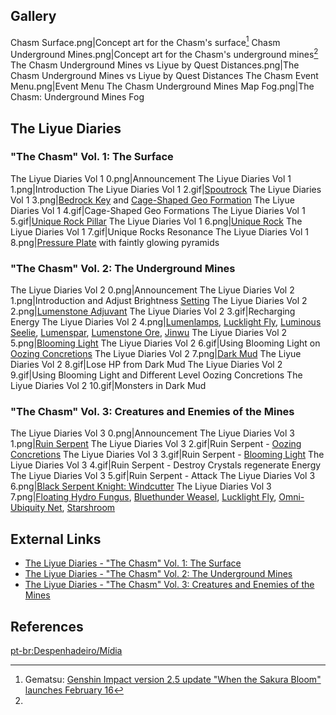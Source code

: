 {{RegionTabs
|subpage1=Underground Mines
}}

==Gallery==
<gallery hideaddbutton="true" captionalign="center">
Chasm Surface.png|Concept art for the Chasm's surface<ref name="Gematsu">Gematsu: [https://www.gematsu.com/2022/02/genshin-impact-version-2-5-update-when-the-sakura-bloom-launches-february-16 Genshin Impact version 2.5 update "When the Sakura Bloom" launches February 16]</ref>
Chasm Underground Mines.png|Concept art for the Chasm's underground mines<ref name="Gematsu" />
The Chasm Underground Mines vs Liyue by Quest Distances.png|The Chasm Underground Mines vs Liyue by Quest Distances
The Chasm Event Menu.png|Event Menu
The Chasm Underground Mines Map Fog.png|The Chasm: Underground Mines Fog
</gallery>

==The Liyue Diaries==
==="The Chasm" Vol. 1: The Surface===
<gallery hideaddbutton="true" captionalign="center">
The Liyue Diaries Vol 1 0.png|Announcement
The Liyue Diaries Vol 1 1.png|Introduction
The Liyue Diaries Vol 1 2.gif|[[Spoutrock]]
The Liyue Diaries Vol 1 3.png|[[Bedrock Key]] and [[Cage-Shaped Geo Formation]]
The Liyue Diaries Vol 1 4.gif|Cage-Shaped Geo Formations
The Liyue Diaries Vol 1 5.gif|[[Unique Rock Pillar]]
The Liyue Diaries Vol 1 6.png|[[Unique Rock]]
The Liyue Diaries Vol 1 7.gif|Unique Rocks Resonance
The Liyue Diaries Vol 1 8.png|[[Pressure Plate]] with faintly glowing pyramids
</gallery>

==="The Chasm" Vol. 2: The Underground Mines===
<gallery hideaddbutton="true" captionalign="center">
The Liyue Diaries Vol 2 0.png|Announcement
The Liyue Diaries Vol 2 1.png|Introduction and Adjust Brightness [[Setting]]
The Liyue Diaries Vol 2 2.png|[[Lumenstone Adjuvant]]
The Liyue Diaries Vol 2 3.gif|Recharging Energy
The Liyue Diaries Vol 2 4.png|[[Lumenlamp]]s, [[Lucklight Fly]], [[Luminous Seelie]], [[Lumenspar]], [[Lumenstone Ore]], [[Jinwu]]
The Liyue Diaries Vol 2 5.png|[[Blooming Light]]
The Liyue Diaries Vol 2 6.gif|Using Blooming Light on [[Oozing Concretions]]
The Liyue Diaries Vol 2 7.png|[[Dark Mud]]
The Liyue Diaries Vol 2 8.gif|Lose HP from Dark Mud
The Liyue Diaries Vol 2 9.gif|Using Blooming Light and Different Level Oozing Concretions
The Liyue Diaries Vol 2 10.gif|Monsters in Dark Mud
</gallery>

==="The Chasm" Vol. 3: Creatures and Enemies of the Mines===
<gallery hideaddbutton="true" captionalign="center">
The Liyue Diaries Vol 3 0.png|Announcement
The Liyue Diaries Vol 3 1.png|[[Ruin Serpent]]
The Liyue Diaries Vol 3 2.gif|Ruin Serpent - [[Oozing Concretions]]
The Liyue Diaries Vol 3 3.gif|Ruin Serpent - [[Blooming Light]]
The Liyue Diaries Vol 3 4.gif|Ruin Serpent - Destroy Crystals regenerate Energy
The Liyue Diaries Vol 3 5.gif|Ruin Serpent - Attack
The Liyue Diaries Vol 3 6.png|[[Black Serpent Knight: Windcutter]]
The Liyue Diaries Vol 3 7.png|[[Floating Hydro Fungus]], [[Bluethunder Weasel]], [[Lucklight Fly]], [[Omni-Ubiquity Net]], [[Starshroom]]
</gallery>

==External Links==
*[https://genshin.hoyoverse.com/en/news/detail/20001 The Liyue Diaries - "The Chasm" Vol. 1: The Surface]
*[https://genshin.hoyoverse.com/en/news/detail/20002 The Liyue Diaries - "The Chasm" Vol. 2: The Underground Mines]
*[https://genshin.hoyoverse.com/en/news/detail/20078 The Liyue Diaries - "The Chasm" Vol. 3: Creatures and Enemies of the Mines]

==References==
{{Reflist}}

[[pt-br:Despenhadeiro/Mídia]]